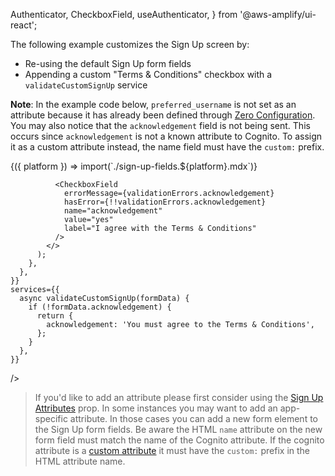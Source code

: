   Authenticator,
  CheckboxField,
  useAuthenticator,
} from '@aws-amplify/ui-react';


The following example customizes the Sign Up screen by:

- Re-using the default Sign Up form fields
- Appending a custom "Terms & Conditions" checkbox with a `validateCustomSignUp` service

**Note**: In the example code below, `preferred_username` is not set as an attribute because it has already been defined through [Zero Configuration](https://ui.docs.amplify.aws/components/authenticator/vue#signupattributes). You may also notice that the `acknowledgement` field is not being sent. This occurs since `acknowledgement` is not a known attribute to Cognito. To assign it as a custom attribute instead, the name field must have the `custom:` prefix.

<Fragment>
  {({ platform }) => import(`./sign-up-fields.${platform}.mdx`)}
</Fragment>

<Example>
  <Authenticator
    initialState="signUp"
    loginMechanisms={['email']}
    signUpAttributes={['preferred_username']}
    components={{
      SignUp: {
        FormFields() {
          const { validationErrors } = useAuthenticator();
          return (
            <>
              <Authenticator.SignUp.FormFields />

              <CheckboxField
                errorMessage={validationErrors.acknowledgement}
                hasError={!!validationErrors.acknowledgement}
                name="acknowledgement"
                value="yes"
                label="I agree with the Terms & Conditions"
              />
            </>
          );
        },
      },
    }}
    services={{
      async validateCustomSignUp(formData) {
        if (!formData.acknowledgement) {
          return {
            acknowledgement: 'You must agree to the Terms & Conditions',
          };
        }
      },
    }}

/>

</Example>

> If you'd like to add an attribute please first consider using the [Sign Up Attributes](authenticator#sign-up-attributes) prop. In some instances you may want to add an app-specific attribute. In those cases you can add a new form element to the Sign Up form fields. Be aware the HTML `name` attribute on the new form field must match the name of the Cognito attribute. If the cognito attribute is a [custom attribute](https://docs.aws.amazon.com/cognito/latest/developerguide/user-pool-settings-attributes.html) it must have the `custom:` prefix in the HTML attribute name.
